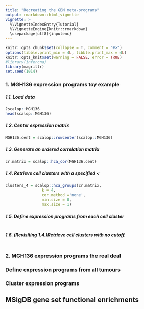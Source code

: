 ```yaml
---
title: "Recreating the GBM meta-programs"
output: rmarkdown::html_vignette
vignette: >
  %\VignetteIndexEntry{Tutorial}
  %\VignetteEngine{knitr::rmarkdown}
  \usepackage[utf8]{inputenc}
---
```


```r
knitr::opts_chunk$set(collapse = T, comment = "#>")
options(tibble.print_min = 4L, tibble.print_max = 4L)
knitr::opts_knit$set(warning = FALSE, error = TRUE)
#library(infercna)
library(magrittr)
set.seed(1014)
```

### 1. MGH136 expression programs toy example
##### 1.1. Load data
```r
?scalop::MGH136
head(scalop::MGH136)
```
##### 1.2. Center expression matrix
```r
MGH136.cent = scalop::rowcenter(scalop::MGH136)
```
##### 1.3. Generate an ordered correlation matrix
```r
cr.matrix = scalop::hca_cor(MGH136.cent)
```
##### 1.4. Retrieve cell clusters with a specified <\k>\
```r
clusters_4 = scalop::hca_groups(cr.matrix,
				k = 4,
				cor.method ='none',
				min.size = 0,
				max.size = 1)
```
##### 1.5. Define expression programs from each cell cluster
```r

```
##### 1.6. (*Revisiting 1.4.*)Retrieve cell clusters with no cutoff.
```r
```

### 2. MGH136 expression programs the real deal 

### Define expression programs from all tumours

### Cluster expression programs

## MSigDB gene set functional enrichments
